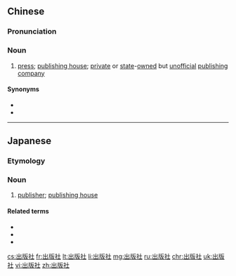 ==Chinese==
{{zh-forms|type=21|[[publishing]]|[[group]]<br>[[association]]<br>[[company]]}}

===Pronunciation===
{{zh-pron
|m=chūbǎnshè
|c=ceot1 baan2 se5
|mn=chhut-pán-siā
|cat=n
}}

===Noun===
{{zh-noun}}

# [[press]]; [[publishing house]]; [[private]] or [[state]]-[[own]]ed but [[unofficial]] [[publishing]] [[company]]

====Synonyms====
* {{zh-l|書局}}
* {{zh-l|書社}}

----

==Japanese==
{{ja-kanjitab|しゅつ|はん|しゃ|k1=しゅっ|k2=ぱん|yomi=on}}

===Etymology===
{{compound|出版|t1=publishing|社|t2=company|lang=ja|sort=しゅっぱんしゃ}}

===Noun===
{{ja-noun|しゅっぱんしゃ}}

# [[publisher]]; [[publishing house]]

====Related terms====
* {{l|ja|発行者}}
* {{l|ja|発行元}}
* {{l|ja|出版業者}}

[[cs:出版社]]
[[fr:出版社]]
[[lt:出版社]]
[[li:出版社]]
[[mg:出版社]]
[[ru:出版社]]
[[chr:出版社]]
[[uk:出版社]]
[[vi:出版社]]
[[zh:出版社]]